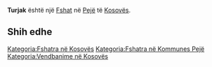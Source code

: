 {{Fshat në Kosovës
 | Emri                = Turjak
| sqi_N_name = Turjak
| sqi_N_FULL_NAME_RO = Turjak
| sqi_N_FULL_NAME_ND_RO = Turjak
| sqi_N_SORT_NAME_RG = TURJAK
| sqi_N_FULL_NAME_RG = Turjak
| sqi_N_FULL_NAME_ND_RG = Turjak
| sqi_V_name = Turjakë
| sqi_V_FULL_NAME_RO = Turjakë
| sqi_V_FULL_NAME_ND_RO = Turjake
| sqi_V_SORT_NAME_RG = TURJAKE
| sqi_V_FULL_NAME_RG = Turjakë
| sqi_V_FULL_NAME_ND_RG = Turjake
| srp_N_name = Turjak
| srp_N_FULL_NAME_RO = Turjak
| srp_N_FULL_NAME_ND_RO = Turjak
| srp_N_SORT_NAME_RG = TURJAK
| srp_N_FULL_NAME_RG = Turjak
| srp_N_FULL_NAME_ND_RG = Turjak
| srp_NS_name = Турјак
| srp_NS_FULL_NAME_RO = Турјак
| srp_NS_FULL_NAME_ND_RO = Турјак
| srp_NS_SORT_NAME_RG = ТУРЈАК
| srp_NS_FULL_NAME_RG = Турјак
| srp_NS_FULL_NAME_ND_RG = Турјак

 | Emri (Rasa dhanore) = 
 | Figura              = 
 | Shteti              = Kosovo
 | Komuna              = Pejë
 | Kodi postar         = 
 | Sipërfaqja          = 

 | Popullsia           = 

 | Regj. i popullsisë  = 
 | Dend. e popullsisë  = 
 | Faqja zyrtare       = 
 <!--- Koordinatat ----> 
 | Gjerësia            = 42.588889
 | Gjatësia            = 20.4125
 | Lartësia            = 
}}
'''Turjak''' është një [[Fshat]] në [[Pejë]] të [[Kosovës]].

<!-- == Gjeografia == -->
<!-- == Historia == -->
<!-- == Demografia == -->
== Shih edhe ==
{{Komuna Pejë}}
{{Kosovo-Administrata-Cung}}

[[Kategoria:Fshatra në Kosovës]]
[[Kategoria:Fshatra në Kommunes Pejë]]
[[Kategoria:Vendbanime në Kosovës]]